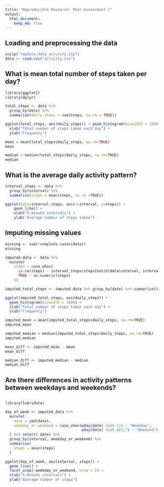 ---
title: "Reproducible Research: Peer Assessment 1"
output: 
  html_document:
    keep_md: true
---


## Loading and preprocessing the data

```{r}
unzip("repdata_data_activity.zip")
data <- read.csv("activity.csv")
```


## What is mean total number of steps taken per day?

```{r}
library(ggplot2)
library(dplyr)
```


```{r}
total_steps <- data %>%
  group_by(date) %>%
  summarise(daily_steps = sum(steps, na.rm = TRUE))

ggplot(total_steps, aes(daily_steps)) + geom_histogram(binwidth = 2000) +
  xlab("Total number of steps taken each day") + 
  ylab("Frequency")
```

```{r}
mean = mean(total_steps$daily_steps, na.rm=TRUE)
mean
```
```{r}
median = median(total_steps$daily_steps, na.rm=TRUE)
median
```


## What is the average daily activity pattern?

```{r}
interval_steps <- data %>% 
  group_by(interval) %>%
  summarise(steps = mean(steps, na.rm =TRUE))

ggplot(data=interval_steps, aes(x=interval, y=steps)) +
    geom_line() +
    xlab("5-minute intervals") +
    ylab("Average number of steps taken")
```


## Imputing missing values

```{r}
missing <- sum(!complete.cases(data))
missing
```

```{r}
imputed_data <- data %>%
  mutate(
    steps = case_when(
      is.na(steps) ~ interval_steps$steps[match(data$interval, interval_steps$interval)],      
      TRUE ~ as.numeric(steps)
    ))
```

```{r}
imputed_total_steps <- imputed_data %>% group_by(date) %>% summarise(daily_steps = sum(steps))

ggplot(imputed_total_steps, aes(daily_steps)) + 
  geom_histogram(binwidth = 2000) + 
  xlab("Total number of steps taken each day") + 
  ylab("Frequency")
```

```{r}
imputed_mean = mean(imputed_total_steps$daily_steps, na.rm=TRUE)
imputed_mean
```

```{r}
imputed_median = median(imputed_total_steps$daily_steps, na.rm=TRUE)
imputed_median
```

```{r}
mean_diff <- imputed_mean - mean
mean_diff
```

```{r}
median_diff <- imputed_median - median
median_diff
```



## Are there differences in activity patterns between weekdays and weekends?

```{r}

```

```{r}
library(lubridate)
```

```{r}
day_of_week <- imputed_data %>%
  mutate(
    date = ymd(date),
    weekday_or_weekend = case_when(wday(date) %in% 2:6 ~ "Weekday",
                                   wday(date) %in% c(1,7) ~ "Weekend")
  ) %>% select(-date) %>%
  group_by(interval, weekday_or_weekend) %>%
  summarise(
    steps = mean(steps)
  )
```

```{r}
ggplot(day_of_week, aes(interval, steps)) + 
  geom_line() + 
  facet_wrap(~weekday_or_weekend, nrow = 2) +
  xlab("5-Minute intervals") + 
  ylab("Average number of steps")
```

